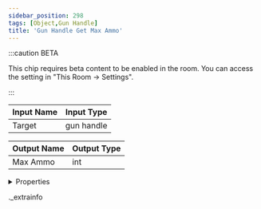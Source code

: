 ```yaml
---
sidebar_position: 298
tags: [Object,Gun Handle]
title: 'Gun Handle Get Max Ammo'
---
```




:::caution BETA

This chip requires beta content to be enabled in the room. You can access the setting in "This Room -> Settings".

:::

<IChip uuid="0d6de11b-5487-4e61-9b4b-d6719b3aeb0f" />

| Input Name | Input Type |
|-----------|-----------|
| Target | gun handle |

| Output Name | Output Type |
|-----------|-----------|
| Max Ammo | int |


<details>
  <summary>Properties</summary>
  <div>
    <div>
    <table>
      <thead>
        <tr>
          <th>Room availability:</th>
          <th>Available everywhere</th>
        </tr>
        <tr>
          <th>Is beta required?</th>
          <th>Yes</th>
        </tr>
        <tr>
          <th>Is this chip a trolling risk?</th>
          <th>No</th>
        </tr>
        <tr>
          <th>Is this chip a role assignment risk?</th>
          <th>No</th>
        </tr>
        <tr>
          <th>Chip UUID</th>
          <th>0d6de11b-5487-4e61-9b4b-d6719b3aeb0f</th>
        </tr>
      </thead>
    </table>
    </div>
  </div>
</details>

._extrainfo